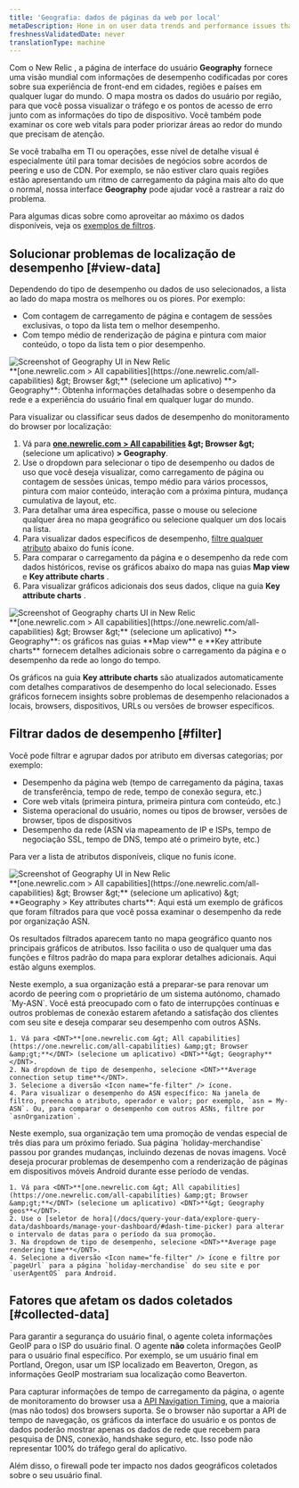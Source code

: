 ```yaml
---
title: 'Geografia: dados de páginas da web por local'
metaDescription: Hone in on user data trends and performance issues that are region-specific with our Geography UI.
freshnessValidatedDate: never
translationType: machine
---
```


Com o New Relic <InlinePopover type="browser" />, a página de interface do usuário <DNT>**Geography**</DNT> fornece uma visão mundial com informações de desempenho codificadas por cores sobre sua experiência de front-end em cidades, regiões e países em qualquer lugar do mundo. O mapa mostra os dados do usuário por região, para que você possa visualizar o tráfego e os pontos de acesso de erro junto com as informações do tipo de dispositivo. Você também pode examinar os core web vitals para poder priorizar áreas ao redor do mundo que precisam de atenção.

Se você trabalha em TI ou operações, esse nível de detalhe visual é especialmente útil para tomar decisões de negócios sobre acordos de peering e uso de CDN. Por exemplo, se não estiver claro quais regiões estão apresentando um ritmo de carregamento da página mais alto do que o normal, nossa interface <DNT>**Geography**</DNT> pode ajudar você a rastrear a raiz do problema.

Para algumas dicas sobre como aproveitar ao máximo os dados disponíveis, veja os [exemplos de filtros](#filter).

## Solucionar problemas de localização de desempenho [#view-data]

Dependendo do tipo de desempenho ou dados de uso selecionados, a lista ao lado do mapa mostra os melhores ou os piores. Por exemplo:

* Com contagem de carregamento de página e contagem de sessões exclusivas, o topo da lista tem o melhor desempenho.
* Com tempo médio de renderização de página e pintura com maior conteúdo, o topo da lista tem o pior desempenho.

<img title="Geography UI" alt="Screenshot of Geography UI in New Relic" src="/images/browser_screenshot-full_geography-summary.webp" />

<figcaption>
  <DNT>**[one.newrelic.com &gt; All capabilities](https://one.newrelic.com/all-capabilities) &amp;gt; Browser &amp;gt;**</DNT> (selecione um aplicativo) <DNT>**&gt; Geography**</DNT>: Obtenha informações detalhadas sobre o desempenho da rede e a experiência do usuário final em qualquer lugar do mundo.
</figcaption>

Para visualizar ou classificar seus dados de desempenho do monitoramento do browser por localização:

1. Vá para <DNT>**[one.newrelic.com &gt; All capabilities](https://one.newrelic.com/all-capabilities) &amp;gt; Browser &amp;gt;** </DNT>(selecione um aplicativo) <DNT>**&gt; Geography**</DNT>.
2. Use o dropdown para selecionar o tipo de desempenho ou dados de uso que você deseja visualizar, como carregamento de página ou contagem de sessões únicas, tempo médio para vários processos, pintura com maior conteúdo, interação com a próxima pintura, mudança cumulativa de layout, etc.
3. Para detalhar uma área específica, passe o mouse ou selecione qualquer área no mapa geográfico ou selecione qualquer um dos locais na lista.
4. Para visualizar dados específicos de desempenho, [filtre qualquer atributo](#filter) abaixo do funis <Icon name="fe-filter" /> ícone.
5. Para comparar o carregamento da página e o desempenho da rede com dados históricos, revise os gráficos abaixo do mapa nas guias <DNT>**Map view**</DNT> e <DNT>**Key attribute charts**</DNT> .
6. Para visualizar gráficos adicionais dos seus dados, clique na guia <DNT>**Key attribute charts**</DNT> .

<img title="Geography UI charts" alt="Screenshot of Geography charts UI in New Relic" src="/images/browser_screenshot-full_filterable-graphs.webp" />

<figcaption>
  <DNT>**[one.newrelic.com &gt; All capabilities](https://one.newrelic.com/all-capabilities) &amp;gt; Browser &amp;gt;**</DNT> (selecione um aplicativo) <DNT>**&gt; Geography**</DNT>: os gráficos nas guias <DNT>**Map view**</DNT> e <DNT>**Key attribute charts**</DNT> fornecem detalhes adicionais sobre o carregamento da página e o desempenho da rede ao longo do tempo.
</figcaption>

Os gráficos na guia <DNT>**Key attribute charts**</DNT> são atualizados automaticamente com detalhes comparativos de desempenho do local selecionado. Esses gráficos fornecem insights sobre problemas de desempenho relacionados a locais, browsers, dispositivos, URLs ou versões de browser específicos.

## Filtrar dados de desempenho [#filter]

Você pode filtrar e agrupar dados por atributo em diversas categorias; por exemplo:

* Desempenho da página web (tempo de carregamento da página, taxas de transferência, tempo de rede, tempo de conexão segura, etc.)
* Core web vitals (primeira pintura, primeira pintura com conteúdo, etc.)
* Sistema operacional do usuário, nomes ou tipos de browser, versões de browser, tipos de dispositivos
* Desempenho da rede (ASN via mapeamento de IP e ISPs, tempo de negociação SSL, tempo de DNS, tempo até o primeiro byte, etc.)

Para ver a lista de atributos disponíveis, clique no funis <Icon name="fe-filter" /> ícone.

<img title="Geography UI" alt="Screenshot of Geography UI in New Relic" src="/images/browser_screenshot-full_key-attributes.webp" />

<figcaption>
  <DNT>**[one.newrelic.com &gt; All capabilities](https://one.newrelic.com/all-capabilities) &amp;gt; Browser &amp;gt;**</DNT> (selecione um aplicativo) &amp;gt; <DNT>**Geography &gt; Key attributes charts**</DNT>: Aqui está um exemplo de gráficos que foram filtrados para que você possa examinar o desempenho da rede por organização ASN.
</figcaption>

Os resultados filtrados aparecem tanto no mapa geográfico quanto nos principais gráficos de atributos. Isso facilita o uso de qualquer uma das funções e filtros padrão do mapa para explorar detalhes adicionais. Aqui estão alguns exemplos.

<CollapserGroup>
  <Collapser id="example-asn" title="Exemplo: Desempenho de rede insatisfatório por ASN">
    Neste exemplo, a sua organização está a preparar-se para renovar um acordo de peering com o proprietário de um sistema autónomo, chamado `My-ASN`. Você está preocupado com o fato de interrupções contínuas e outros problemas de conexão estarem afetando a satisfação dos clientes com seu site e deseja comparar seu desempenho com outros ASNs.

    1. Vá para <DNT>**[one.newrelic.com &gt; All capabilities](https://one.newrelic.com/all-capabilities) &amp;gt; Browser &amp;gt;**</DNT> (selecione um aplicativo) <DNT>**&gt; Geography**</DNT>.
    2. Na dropdown de tipo de desempenho, selecione <DNT>**Average connection setup time**</DNT>.
    3. Selecione a diversão <Icon name="fe-filter" /> ícone.
    4. Para visualizar o desempenho do ASN específico: Na janela de filtro, preencha o atributo, operador e valor; por exemplo, `asn = My-ASN`. Ou, para comparar o desempenho com outros ASNs, filtre por `asnOrganization`.
  </Collapser>

  <Collapser id="example-promo" title="Exemplo: desempenho de renderização de página durante promoção de vendas">
    Neste exemplo, sua organização tem uma promoção de vendas especial de três dias para um próximo feriado. Sua página `holiday-merchandise` passou por grandes mudanças, incluindo dezenas de novas imagens. Você deseja procurar problemas de desempenho com a renderização de páginas em dispositivos móveis Android durante esse período de vendas.

    1. Vá para <DNT>**[one.newrelic.com &gt; All capabilities](https://one.newrelic.com/all-capabilities) &amp;gt; Browser &amp;gt;**</DNT> (selecione um aplicativo) <DNT>**&gt; Geography geos**</DNT>.
    2. Use o [seletor de hora](/docs/query-your-data/explore-query-data/dashboards/manage-your-dashboard/#dash-time-picker) para alterar o intervalo de datas para o período da sua promoção.
    3. Na dropdown de tipo de desempenho, selecione <DNT>**Average page rendering time**</DNT>.
    4. Selecione a diversão <Icon name="fe-filter" /> ícone e filtre por `pageUrl` para a página `holiday-merchandise` do seu site e por `userAgentOS` para Android.
  </Collapser>
</CollapserGroup>

## Fatores que afetam os dados coletados [#collected-data]

Para garantir a segurança do usuário final, o agente coleta informações GeoIP para o ISP do usuário final. O agente **não** coleta informações GeoIP para o usuário final específico. Por exemplo, se um usuário final em Portland, Oregon, usar um ISP localizado em Beaverton, Oregon, as informações GeoIP mostrariam sua localização como Beaverton.

Para capturar informações de tempo de carregamento da página, o agente de monitoramento do browser usa a [API Navigation Timing](/docs/browser/new-relic-browser/browser-agent-apis/navigation-timing-api), que a maioria (mas não todos) dos browsers suporta. Se o browser não suportar a API de tempo de navegação, os gráficos da interface do usuário e os pontos de dados poderão mostrar apenas os dados de rede que recebem para pesquisa de DNS, conexão, handshake seguro, etc. Isso pode não representar 100% do tráfego geral do aplicativo.

Além disso, o firewall pode ter impacto nos dados geográficos coletados sobre o seu usuário final.